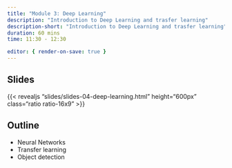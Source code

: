 ```yaml
---
title: "Module 3: Deep Learning"
description: "Introduction to Deep Learning and trasfer learning"
description-short: "Introduction to Deep Learning and trasfer learning"
duration: 60 mins
time: 11:30 - 12:30

editor: { render-on-save: true }
---
```


## Slides

{{< revealjs "slides/slides-04-deep-learning.html" height="600px" class="ratio ratio-16x9" >}}


## Outline

- Neural Networks
- Transfer learning
- Object detection


